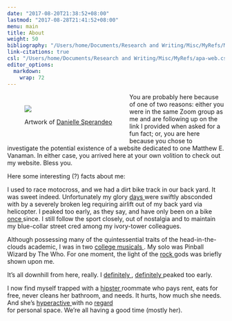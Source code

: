 ```yaml
---
date: "2017-08-20T21:38:52+08:00"
lastmod: "2017-08-28T21:41:52+08:00"
menu: main
title: About
weight: 50
bibliography: "/Users/home/Documents/Research and Writing/Misc/MyRefs/MyRefs.bib"
link-citations: true
csl: "/Users/home/Documents/Research and Writing/Misc/MyRefs/apa-web.csl"
editor_options: 
  markdown: 
    wrap: 72
---
```


<figure style="float:left">

<img src="https://matthewevanaman.netlify.app/img/city.png"/>\

<figcaption>

Artwork of
<a href="https://www.facebook.com/daniellesperandeoart/" target="blank" onMouseOver="this.style.color='#c05b4d'">
Danielle Sperandeo </a>

</figcaption>

</figure>

You are probably here because of one of two reasons: either you were in
the same Zoom group as me and are following up on the link I provided when asked for a fun fact; or, you are here because you chose to investigate the potential existence of a website dedicated to one
Matthew E. Vanaman. In either case, you arrived here at your own volition to check out my website. Bless you.

Here some interesting (?) facts about me:

I used to race motocross, and we had a dirt bike track in our back yard. It was sweet indeed. Unfortunately my glory 
<a href="https://matthewevanaman.netlify.app/img/glory.jpg" target="blank" onMouseOver="this.style.color='#c05b4d'">
days </a> 
were swiftly absconded with by a severely broken leg requiring airlift out of my back yard via helicopter. I peaked too early, as they say, and have only been on a bike
<a href="https://matthewevanaman.netlify.app/img/bike.jpeg" target="blank" onMouseOver="this.style.color='#c05b4d'">
once </a> 
since. I still follow the sport closely, out of nostalgia and to maintain my blue-collar street cred among my ivory-tower colleagues. 

Although possessing many of the quintessential traits of the head-in-the-clouds academic, I was in two 
<a href="https://matthewevanaman.netlify.app/img/two.jpg" target="blank" onMouseOver="this.style.color='#c05b4d'">
college </a> 
<a href="https://matthewevanaman.netlify.app/img/musicals.jpg" target="blank" onMouseOver="this.style.color='#c05b4d'">
musicals </a>.
My solo was Pinball Wizard by The Who. For one moment, the light of the <a href="https://matthewevanaman.netlify.app/img/save_rock.jpg" target="blank" onMouseOver="this.style.color='#c05b4d'">
rock </a> 
gods was briefly shown upon me. 

It's all downhill from here, really. I 
<a href="https://matthewevanaman.netlify.app/img/definitely1.jpg" target="blank" onMouseOver="this.style.color='#c05b4d'">
definitely </a>,
<a href="https://matthewevanaman.netlify.app/img/definitely2.jpg" target="blank" onMouseOver="this.style.color='#c05b4d'">
definitely </a>
peaked too early.


I now find myself trapped with a
<a href="https://matthewevanaman.netlify.app/img/daytona.jpeg" target="blank" onMouseOver="this.style.color='#c05b4d'">
hipster </a> 
roommate who pays rent, eats for free, never cleans her bathroom, and needs. It hurts, how much she needs. And she's
<a href="https://matthewevanaman.netlify.app/img/hyper.mov" target="blank" onMouseOver="this.style.color='#c05b4d'">
hyperactive </a> 
with no
<a href="https://matthewevanaman.netlify.app/img/meet.jpeg" target="blank" onMouseOver="this.style.color='#c05b4d'">
regard </a>\
for personal space. We're all having a good time (mostly her).


